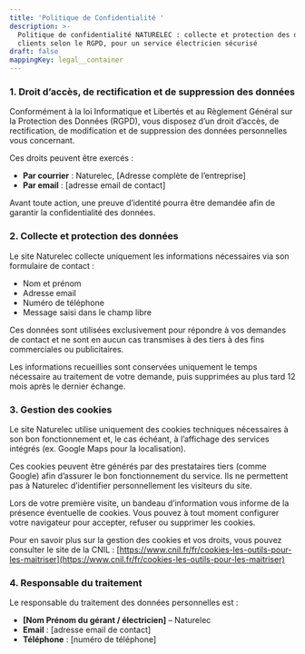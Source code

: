 ```yaml
---
title: 'Politique de Confidentialité '
description: >-
  Politique de confidentialité NATURELEC : collecte et protection des données
  clients selon le RGPD, pour un service électricien sécurisé
draft: false
mappingKey: legal__container
---
```

### **1. Droit d’accès, de rectification et de suppression des données**

Conformément à la loi Informatique et Libertés et au Règlement Général sur la Protection des Données (RGPD), vous disposez d’un droit d’accès, de rectification, de modification et de suppression des données personnelles vous concernant.

Ces droits peuvent être exercés :

* **Par courrier** : Naturelec, \[Adresse complète de l’entreprise]
* **Par email** : \[adresse email de contact]

Avant toute action, une preuve d’identité pourra être demandée afin de garantir la confidentialité des données.

### **2. Collecte et protection des données**

Le site Naturelec collecte uniquement les informations nécessaires via son formulaire de contact :

* Nom et prénom
* Adresse email
* Numéro de téléphone
* Message saisi dans le champ libre

Ces données sont utilisées exclusivement pour répondre à vos demandes de contact et ne sont en aucun cas transmises à des tiers à des fins commerciales ou publicitaires.

Les informations recueillies sont conservées uniquement le temps nécessaire au traitement de votre demande, puis supprimées au plus tard 12 mois après le dernier échange.

### **3. Gestion des cookies**

Le site Naturelec utilise uniquement des cookies techniques nécessaires à son bon fonctionnement et, le cas échéant, à l’affichage des services intégrés (ex. Google Maps pour la localisation).

Ces cookies peuvent être générés par des prestataires tiers (comme Google) afin d’assurer le bon fonctionnement du service. Ils ne permettent pas à Naturelec d’identifier personnellement les visiteurs du site.

Lors de votre première visite, un bandeau d’information vous informe de la présence éventuelle de cookies. Vous pouvez à tout moment configurer votre navigateur pour accepter, refuser ou supprimer les cookies.

Pour en savoir plus sur la gestion des cookies et vos droits, vous pouvez consulter le site de la CNIL : [https://www.cnil.fr/fr/cookies-les-outils-pour-les-maitriser](https://www.cnil.fr/fr/cookies-les-outils-pour-les-maitriser)

### **4. Responsable du traitement**

Le responsable du traitement des données personnelles est :

* **\[Nom Prénom du gérant / électricien]** – Naturelec
* **Email** : \[adresse email de contact]
* **Téléphone** : \[numéro de téléphone]
